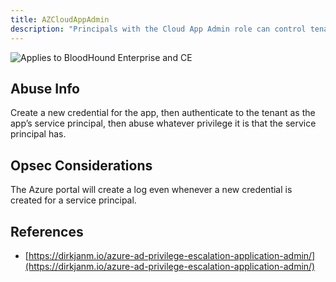 ```yaml
---
title: AZCloudAppAdmin
description: "Principals with the Cloud App Admin role can control tenant-resident apps."
---
```


<img noZoom src="/assets/enterprise-AND-community-edition-pill-tag.svg" alt="Applies to BloodHound Enterprise and CE"/>


## Abuse Info

Create a new credential for the app, then authenticate to the tenant as the app’s service principal, then abuse whatever privilege it is that the service principal has.

## Opsec Considerations

The Azure portal will create a log even whenever a new credential is created for a service principal.

## References

* [https://dirkjanm.io/azure-ad-privilege-escalation-application-admin/](https://dirkjanm.io/azure-ad-privilege-escalation-application-admin/)
